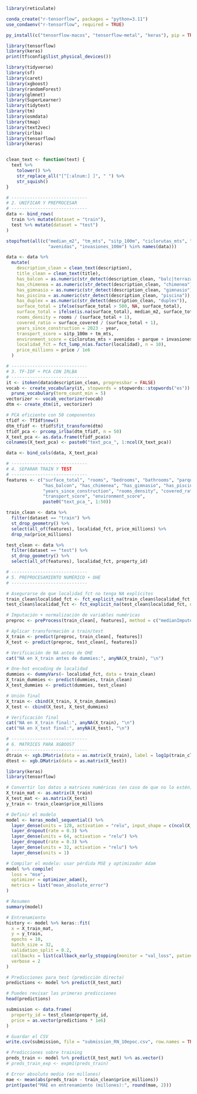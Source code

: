 ```r
library(reticulate)

conda_create("r-tensorflow", packages = "python=3.11")
use_condaenv("r-tensorflow", required = TRUE)

py_install(c("tensorflow-macos", "tensorflow-metal", "keras"), pip = TRUE)

library(tensorflow)
library(keras)
print(tf$config$list_physical_devices())

```

```r

library(tidyverse)
library(sf)
library(caret)
library(xgboost)
library(randomForest)
library(glmnet)
library(SuperLearner)
library(tidytext)
library(tm)
library(osmdata)
library(tmap)
library(text2vec)
library(irlba)
library(tensorflow)
library(keras)


clean_text <- function(text) {
  text %>%
    tolower() %>%
    str_replace_all("[^[:alnum:] ]", " ") %>%
    str_squish()
}

# -----------------------------
# 2. UNIFICAR Y PREPROCESAR
# -----------------------------
data <- bind_rows(
  train %>% mutate(dataset = "train"),
  test %>% mutate(dataset = "test")
)

stopifnot(all(c("median_m2", "tm_mts", "sitp_100m", "ciclorutas_mts", "parque",
                "avenidas", "invasiones_100m") %in% names(data)))

data <- data %>%
  mutate(
    description_clean = clean_text(description),
    title_clean = clean_text(title),
    has_balcon = as.numeric(str_detect(description_clean, "balc|terraza")),
    has_chimenea = as.numeric(str_detect(description_clean, "chimenea")),
    has_gimnasio = as.numeric(str_detect(description_clean, "gimnasio")),
    has_piscina = as.numeric(str_detect(description_clean, "piscina")),
    has_duplex = as.numeric(str_detect(description_clean, "duplex")),
    surface_total = ifelse(surface_total > 500, NA, surface_total),
    surface_total = ifelse(is.na(surface_total), median_m2, surface_total),
    rooms_density = rooms / (surface_total + 1),
    covered_ratio = surface_covered / (surface_total + 1),
    years_since_construction = 2023 - year,
    transport_score = sitp_100m + tm_mts,
    environment_score = ciclorutas_mts + avenidas + parque + invasiones_100m,
    localidad_fct = fct_lump_n(as.factor(localidad), n = 10),
    price_millions = price / 1e6
  )

```

```r
# -----------------------------
# 3. TF-IDF + PCA CON IRLBA
# -----------------------------
it <- itoken(data$description_clean, progressbar = FALSE)
vocab <- create_vocabulary(it, stopwords = stopwords::stopwords("es")) %>%
  prune_vocabulary(term_count_min = 5)
vectorizer <- vocab_vectorizer(vocab)
dtm <- create_dtm(it, vectorizer)

# PCA eficiente con 50 componentes
tfidf <- TfIdf$new()
dtm_tfidf <- tfidf$fit_transform(dtm)
tfidf_pca <- prcomp_irlba(dtm_tfidf, n = 50)
X_text_pca <- as.data.frame(tfidf_pca$x)
colnames(X_text_pca) <- paste0("text_pca_", 1:ncol(X_text_pca))

data <- bind_cols(data, X_text_pca)
```

```r
# -----------------------------
# 4. SEPARAR TRAIN Y TEST
# -----------------------------
features <- c("surface_total", "rooms", "bedrooms", "bathrooms", "parqueaderos",
              "has_balcon", "has_chimenea", "has_gimnasio", "has_piscina", "has_duplex",
              "years_since_construction", "rooms_density", "covered_ratio",
              "transport_score", "environment_score",
              paste0("text_pca_", 1:50))

train_clean <- data %>%
  filter(dataset == "train") %>%
  st_drop_geometry() %>%
  select(all_of(features), localidad_fct, price_millions) %>%
  drop_na(price_millions)

test_clean <- data %>%
  filter(dataset == "test") %>%
  st_drop_geometry() %>%
  select(all_of(features), localidad_fct, property_id)
```

```r
# -----------------------------
# 5. PREPROCESAMIENTO NUMÉRICO + OHE
# -----------------------------

# Asegurarse de que localidad_fct no tenga NA explícitos
train_clean$localidad_fct <- fct_explicit_na(train_clean$localidad_fct, na_level = "missing")
test_clean$localidad_fct <- fct_explicit_na(test_clean$localidad_fct, na_level = "missing")

# Imputación + normalización de variables numéricas
preproc <- preProcess(train_clean[, features], method = c("medianImpute", "center", "scale", "YeoJohnson"))

# Aplicar transformación a train/test
X_train <- predict(preproc, train_clean[, features])
X_test <- predict(preproc, test_clean[, features])

# Verificación de NA antes de OHE
cat("NA en X_train antes de dummies:", anyNA(X_train), "\n")

# One-hot encoding de localidad
dummies <- dummyVars(~ localidad_fct, data = train_clean)
X_train_dummies <- predict(dummies, train_clean)
X_test_dummies <- predict(dummies, test_clean)

# Unión final
X_train <- cbind(X_train, X_train_dummies)
X_test <- cbind(X_test, X_test_dummies)

# Verificación final
cat("NA en X_train final:", anyNA(X_train), "\n")
cat("NA en X_test final:", anyNA(X_test), "\n")

# -----------------------------
# 6. MATRICES PARA XGBOOST
# -----------------------------
dtrain <- xgb.DMatrix(data = as.matrix(X_train), label = log1p(train_clean$price_millions))
dtest <- xgb.DMatrix(data = as.matrix(X_test))

```

```r
library(keras)
library(tensorflow)

# Convertir los datos a matrices numéricas (en caso de que no lo estén)
X_train_mat <- as.matrix(X_train)
X_test_mat <- as.matrix(X_test)
y_train <- train_clean$price_millions

# Definir el modelo
model <- keras_model_sequential() %>%
  layer_dense(units = 128, activation = "relu", input_shape = c(ncol(X_train_mat))) %>%
  layer_dropout(rate = 0.3) %>%
  layer_dense(units = 64, activation = "relu") %>%
  layer_dropout(rate = 0.3) %>%
  layer_dense(units = 32, activation = "relu") %>%
  layer_dense(units = 1)

# Compilar el modelo: usar pérdida MSE y optimizador Adam
model %>% compile(
  loss = "mse",
  optimizer = optimizer_adam(),
  metrics = list("mean_absolute_error")
)

# Resumen
summary(model)

# Entrenamiento
history <- model %>% keras::fit(
  x = X_train_mat,
  y = y_train,
  epochs = 10,
  batch_size = 32,
  validation_split = 0.2,
  callbacks = list(callback_early_stopping(monitor = "val_loss", patience = 10, restore_best_weights = TRUE)),
  verbose = 2
)

# Predicciones para test (predicción directa)
predictions <- model %>% predict(X_test_mat)

# Puedes revisar las primeras predicciones
head(predictions)
```

```r
submission <- data.frame(
  property_id = test_clean$property_id,
  price = as.vector(predictions * 1e6) 
)

# Guardar el CSV
write.csv(submission, file = "submission_RN_10epoc.csv", row.names = TRUE)

# Predicciones sobre training
preds_train <- model %>% predict(X_test_mat) %>% as.vector()
# preds_train_exp <- expm1(preds_train)

# Error absoluto medio (en millones)
mae <- mean(abs(preds_train - train_clean$price_millions))
print(paste("MAE en entrenamiento (millones):", round(mae, 2)))

```
